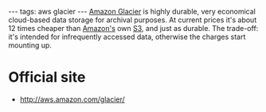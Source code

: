 ---
tags: aws glacier
---
[[Amazon Glacier]] is highly durable, very economical cloud-based data storage for archival purposes. At current prices it's about 12 times cheaper than [[Amazon's]] own [[S3]], and just as durable. The trade-off: it's intended for infrequently accessed data, otherwise the charges start mounting up.

= Official site =

* http://aws.amazon.com/glacier/
